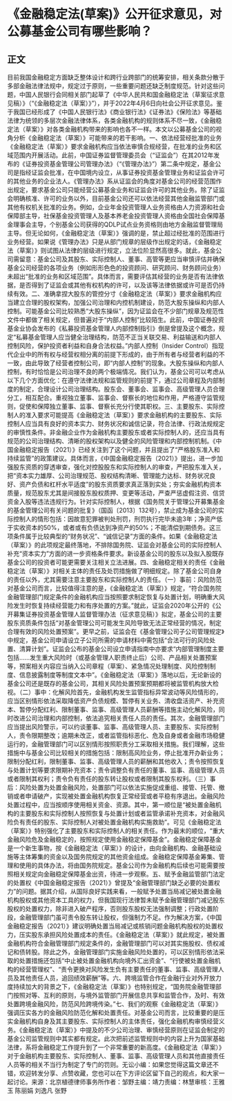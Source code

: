# 《金融稳定法(草案)》公开征求意见，对公募基金公司有哪些影响？
## 正文
目前我国金融稳定方面缺乏整体设计和跨行业跨部门的统筹安排，相关条款分散于多部金融法律法规中，规定过于原则，一些重要问题还缺乏制度规范。针对这些问题，中国人民银行会同相关部门起草了《中华人民共和国金融稳定法（草案征求意见稿）》（“《金融稳定法（草案）》”），并于2022年4月6日向社会公开征求意见。鉴于我国已经形成了《中国人民银行法》《商业银行法》《证券法》《保险法》等基础法律为统领的多层次金融法律体系，各类金融机构的规则体系不尽一致，《金融稳定法（草案）》对各类金融机构带来的影响也各不一样。本文以公募基金公司的视角分析《金融稳定法（草案）》可能带来的若干影响。一、依法经营经批准的业务《金融稳定法（草案）》要求金融机构应当依法审慎合规经营，在批准的业务和区域范围内开展活动。此前，中国证券监督管理委员会（“证监会”）在其2012年发布的《证券投资基金管理公司管理办法》（“《管理办法》”）第二条中规定，基金公司是指经证监会批准，在中国境内设立，从事证券投资基金管理业务和证监会许可的其他业务的企业法人。《管理办法》系从证监会的角度对基金公司的经营范围作出规定，要求基金公司只能经营公募基金业务和证监会许可的其他业务。除了证监会明确核准、许可的业务以外，目前基金公司还可以依法经营其他金融监管部门或其他有权机关批准的业务。例如，企业年金投资管理人业务资格由人力资源和社会保障部主导，社保基金投资管理人及基本养老金投资管理人资格由全国社会保障基金理事会主导，个别基金公司获得的QDLP试点业务资格则由地方金融监督管理局主导。但无论如何，《金融稳定法（草案）》强调的是，禁止超过经批准的范围进行业务经营。如果说《管理办法》只是从部门规章的层级作出规定的话，《金融稳定法（草案）》则试图从法律的层级进行规定，立法位阶显然高很多。就此，基金公司需留意：基金公司及其股东、实际控制人、董事、高管等更应当审慎评估并确保基金公司经营的各项业务（例如形形色色的投资顾问、研究顾问、财务顾问业务）未超出“批准的业务和区域范围”。具体而言，需要评估其经营的业务是否有法律依据，是否得到了证监会或其他有权机构的许可，以及该等法律依据或许可是否仍持续有效。二、准确拿捏大股东的管控分寸《金融稳定法（草案）》要求金融机构应当建立合理的股权架构，加强公司治理和内控机制建设，防范大股东操纵和内部人控制。可能基金公司比较熟悉“大股东操纵”，因为证监会在不少部门规章及规范性文件中都做了相关规定，但普遍对于“内部人控制”比较陌生。此前，中国证券投资基金业协会发布的《私募投资基金管理人内部控制指引》倒是曾提及这个概念，规定“私募基金管理人应当健全治理结构，防范不正当关联交易、利益输送和内部人控制风险，保护投资者利益和自身合法权益。”内部人控制（Insider Control）指现代企业中的所有权与经营权相分离的前提下形成的，由于所有者与经营者利益的不一致，由此导致了经营者控制公司，即“内部人控制”的现象。大股东操纵和内部人控制，有时恰恰是公司治理不良的两个极端情况。我们认为，基金公司可以考虑从以下几个方面优化：在遵守法律法规和监管规则的前提下，通过公司章程及内部制度的制定，合理设计公司治理结构。股东会、董事会、监事会、高级管理人员合理分工，相互配合。重视独立董事、监事会、督察长的地位和作用，严格遵守监管规则，促使和保障独立董事、监事、督察长充分行使其职权。三、主要股东、实际控制人的准入要求可能提高《金融稳定法（草案）》要求金融机构的主要股东、实际控制人应当具有良好的资本实力、财务状况和诚信记录，符合法律、行政法规规定的审慎性条件。非金融企业作为金融机构主要股东或者实际控制人的，还应当具有规范的公司治理结构、清晰的股权架构以及健全的风险管理和内部控制机制。《中国金融稳定报告（2021）》已经关注到了这个问题，并且提出了“严格股东准入和持续监管”的政策建议。具体而言，《中国金融稳定报告（2021）》提出，进一步加强股东资质的穿透审查，强化对控股股东和实际控制人的审查，严把股东准入关，把“资本实力雄厚、公司治理规范、股权结构清晰、管理能力达标、财务状况良好、资产负债和杠杆水平适度”的股东资质要求真正落到实处；夯实金融机构资本质量，规范股东尤其是间接股东股权质押、变更等活动，严查严惩虚假注资、信贷资金入股等违法违规行为。针对实际控制人，根据《国务院关于管理公开募集基金的基金管理公司有关问题的批复》（国函〔2013〕132号），禁止成为基金公司的实际控制人的情形包括：因故意犯罪被判处刑罚，刑罚执行完毕未逾3年；净资产低于实收资本的50%，或者或有负债达到净资产的50%；不能清偿到期债务。这三项条件属于比较典型的“财务状况”、“诚信记录”方面的条件。如果《金融稳定法（草案）》的此项规定最终落地，不排除国务院、证监会对基金公司的实际控制人补充“资本实力”方面的进一步资格条件要求。新设基金公司的股东以及拟入股既存基金公司的投资者可能更需要关注相关立法进展。四、金融稳定相关的责任《金融稳定法（草案）》对相关主体的责任及处罚措施做了明细规定。除了基金公司自身的责任以外，尤其需要注意主要股东和实际控制人的责任。（一）事前：风险防范对基金公司而言，比较值得注意的是，《金融稳定法（草案）》规定，“符合国务院金融管理部门规定条件的金融机构应当按照要求制定恢复与处置计划，明确重大风险发生时恢复持续经营能力和有序处置的方案。”就此，证监会2020年公开的《公开募集证券投资基金管理人监督管理办法（征求意见稿）》拟定，基金公司的主要股东资质条件包括“对基金管理公司可能发生风险导致无法正常经营的情况，制定合理有效的风险处置预案”。更早之前，证监会在《基金管理公司子公司管理规定》中规定，基金公司申请设立子公司所需的申请材料中需包括“合法可行的风险处置、清算计划”。证监会公布的基金公司设立申请指南中亦要求“内部管理制度主要包括……发生重大风险时（或基金管理人职责终止后）公司、产品相关处置预案等，预案相关内容应当纳入公司章程（草案）、紧急情况处理制度、风险控制制度、信息披露制度等制度文本中”。《金融稳定法（草案）》落地以后，无论新设的基金公司还是既存的基金公司，其相关风险处置预案预期都将被监管机构放大检视。（二）事中：化解风险首先，金融机构发生监管指标异常波动等风险情形的，应当区别情形依法采取降低资产负债规模、暂停有关业务、清收盘活资产、补充资本、暂停分配红利、限制董事、监事、高级管理人员薪酬等措施主动化解风险，同时改进公司治理和内部控制，依法追究相关责任人员的责任。其次，金融管理部门应当提出风险警示，可以约谈董事、监事、高级管理人员、主要股东、实际控制人，责令限期整改；逾期未改正，或者监管指标恶化、危及自身或者金融市场稳健运行的，金融管理部门可以区别情形按照职责分工采取相关措施。我们理解，这些措施中与基金公司比较相关的措施包括：限制高风险业务，停止批准开办新业务；限制分配红利，限制董事、监事、高级管理人员的薪酬和其他收入；责令按照恢复与处置计划等要求限期补充资本；责令调整负有责任的董事、监事、高级管理人员或者限制其权利；责令负有责任的股东转让股权或者限制其股东权利。（三）事后：风险处置为处置金融风险，处置部门可以依法实施促成重组、接管、托管、撤销或者申请破产，实现被处置金融机构恢复正常经营或者平稳有序退出。金融风险处置过程中，应当按顺序使用相关资金、资源。其中，第一顺位是“被处置金融机构的主要股东和实际控制人按照恢复与处置计划或者监管承诺补充资本，对金融风险负有责任的股东、实际控制人对被处置金融机构实施救助”。可见《金融稳定法（草案）》特别强化了主要股东和实际控制人的相关责任。作为最末的顺位，“重大金融风险危及金融稳定的，按照规定使用金融稳定保障基金”。金融稳定保障基金是一个新生事物，按《金融稳定法（草案）》的设计，由向金融机构、金融基础设施等主体筹集的资金以及国务院规定的其他资金组成。金融稳定保障基金筹集、管理和使用的具体办法，将由国务院规定。基金公司作为金融机构后续也可能需要按照相关规定向金融稳定保障基金出资，待进一步观察。五、赋予金融监管部门法定的处置权《中国金融稳定报告（2021）》曾提及“金融管理部门缺乏必要的处置权力”的问题。据其介绍，从国际良好实践来看，一般赋予处置当局减记被处置金融机构股权或其他资本工具的权力，但我国现行法律暂未赋予金融管理部门减记股东股权的处置权力，除非进入破产程序，否则股东股权无法强制调整；行政处置阶段，金融管理部门虽可责令股东转让股权，但强制力不足。作为解决方案，《中国金融稳定报告（2021）》建议明确处置当局减记或核销问题金融机构股权的处置权力，压实股东承担风险处置成本的责任。《金融稳定法（草案）》就此规定，被处置金融机构符合金融管理部门规定条件的，金融管理部门可以对其实施股权、债权减记和债转股。除此之外，金融管理部门实施金融风险处置的，可以区别情形依法采取的处置措施还包括“中止被处置金融机构向境外汇出资金”、“行使被处置金融机构的经营管理权”、“责令更换对风险发生负有主要责任的董事、监事、高级管理人员及其他责任人员，追回绩效薪酬”等。六、跨境监管合作在金融行业对外开放力度持续加大的背景之下，《金融稳定法（草案）》也特别规定，“国务院金融管理部门按照对等、互利的原则，与境外监管部门开展信息共享和监管合作，及时、有效处置跨境金融风险，防范风险跨境传染。”七、我们的观察《金融稳定法（草案）》强调压实各方的金融风险防范化解和处置责任。对基金公司而言，比较重要的是压实金融机构自身及其主要股东、实际控制人的主体责任，强化金融机构审慎经营义务。《金融稳定法（草案）》中提及的不少公司治理、审慎经营原则在证监会制定的基金公司监管规则中其实都有规定。此次把前述监管规则中的内容上升为国家基础法律，系将金融稳定工作提升到了一个非常重要的新高度。《金融稳定法（草案）》对于金融机构主要股东、实际控制人、董事、监事、高级管理人员和其他直接责任人员等的相关不当行为制定了专门的罚则。无讼小编：如果您觉得这篇文章还不错，欢迎转发分享、点赞收藏，您也可以在下方评论区留下自己的观点，和大家一起讨论。来源：北京植德律师事务所作者：邹野主编：靖力责编：林慧审核：王雅玉 陈丽娟 刘逸凡 张野